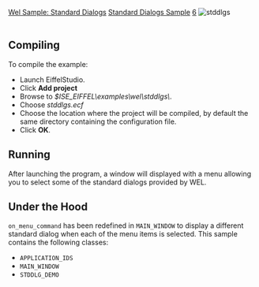 [[Property:title|Wel Sample: Standard Dialogs]]
[[Property:link_title|Standard Dialogs Sample]]
[[Property:weight|6]]
[[Image:stddlgs|stddlgs]]  <br/>
<br/>

==Compiling==

To compile the example: 
* Launch EiffelStudio. 
* Click '''Add project'''
* Browse to ''$ISE_EIFFEL\examples\wel\stddlgs\''. 
* Choose ''stddlgs.ecf''
* Choose the location where the project will be compiled, by default the same directory containing the configuration file. 
* Click '''OK'''. 

==Running==
After launching the program, a window will displayed with a menu allowing you to select some of the standard dialogs provided by WEL. 
==Under the Hood==
<code>on_menu_command</code> has been redefined in <code>MAIN_WINDOW</code> to display a different standard dialog when each of the menu items is selected. 
This sample contains the following classes: 
* <code>APPLICATION_IDS</code>
* <code>MAIN_WINDOW</code>
* <code>STDDLG_DEMO</code>

{{seealso| '''See Also''' <br/>
[[WEL_OPEN_FILE_DIALOG|WEL_OPEN_FILE_DIALOG]]  <br/>
[[WEL_CHOOSE_FONT_DIALOG|WEL_CHOOSE_FONT_DIALOG]]  <br/>
[[WEL_CHOOSE_COLOR_DIALOG|WEL_CHOOSE_COLOR_DIALOG]]  <br/>
[[WEL_PRINT_DIALOG|WEL_PRINT_DIALOG]]  }}





